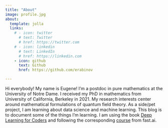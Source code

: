```yaml
---
title: "About"
image: profile.jpg
about:
  template: jolla
  links:
    # - icon: twitter
      # text: Twitter
      # href: https://twitter.com
    # - icon: linkedin
      # text: LinkedIn
      # href: https://linkedin.com
    - icon: github
      text: Github
      href: https://github.com/erabinov

---
```


Hi everybody! My name is Eugene! I'm a postdoc in pure mathematics at the University of Notre Dame. I received my PhD in mathematics from University of California, Berkeley in 2021. My research interests center around mathematical formulations of quantum field theory. As a side/pet project, I am learning about data science and machine learning. This blog is to document some of the things I'm learning. I am using the book [Deep Learning for Coders](https://course.fast.ai/Resources/book.html) and following the corresponding [course](course.fast.ai) from fast.ai.
